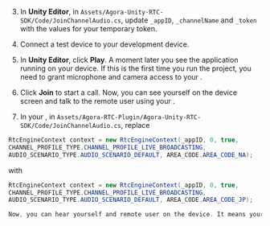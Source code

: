 <PlatformWrapper platform="unity">

3. In **Unity Editor**, in `Assets/Agora-Unity-RTC-SDK/Code/JoinChannelAudio.cs`, update `_appID`, `_channelName` and `_token` with the values for your temporary token.

4. Connect a test device to your development device.

5. In **Unity Editor**, click **Play**. A moment later you see the application running on your device.
If this is the first time you run the project, you need to grant microphone and camera access to your <Vpl k="CLIENT" />.

6. Click **Join** to start a call. Now, you can see yourself on the device screen and talk to the remote user using your <Vpl k="CLIENT" />.

7. In your <Vpl k="CLIENT" />, in `Assets/Agora-RTC-Plugin/Agora-Unity-RTC-SDK/Code/JoinChannelAudio.cs`,
replace
``` csharp
RtcEngineContext context = new RtcEngineContext(_appID, 0, true,
CHANNEL_PROFILE_TYPE.CHANNEL_PROFILE_LIVE_BROADCASTING,
AUDIO_SCENARIO_TYPE.AUDIO_SCENARIO_DEFAULT, AREA_CODE.AREA_CODE_NA);
```
with
``` csharp
RtcEngineContext context = new RtcEngineContext(_appID, 0, true,
CHANNEL_PROFILE_TYPE.CHANNEL_PROFILE_LIVE_BROADCASTING,
AUDIO_SCENARIO_TYPE.AUDIO_SCENARIO_DEFAULT, AREA_CODE.AREA_CODE_JP);

Now, you can hear yourself and remote user on the device. It means your <Vpl k="CLIENT" /> has made a connection with the specified region <Vg k="AGORA_BACKEND" />.
```
</PlatformWrapper>